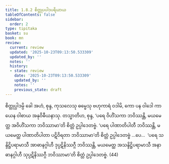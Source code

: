 ```yaml
---
title: 1.8.2 စိတ္တုပပါဒပရိယာယ
tableOfContents: false
sidebar:
  order: 2
type: tipitaka
basket: su
book: mn
review:
  current: review
  updated: '2025-10-23T09:13:50.533309'
  updated_by: ''
  notes: ''
  history:
  - state: review
    date: '2025-10-23T09:13:50.533309'
    updated_by: ''
    notes: ''
    previous_state: draft
---
```



<ReviewStatus review={frontmatter.review} showDetails={true} />

<HypothesisAnnotation frontmatter={frontmatter} />

<DynamicBreadcrumb />

<Division number="84" book="mn" e="ch" v="24" p="162">

<Paragraph number="247" book="mn">
စိတ္တုပ္ပါဒမ္ပိ ခေါ အဟံ, စုန္ဒ, ကုသလေသု ဓမ္မေသု ဗဟုကာရံ ဝဒါမိ, ကော ပန ဝါဒေါ ကာယေန ဝါစာယ အနုဝိဓီယနာသု. တသ္မာတိဟ, စုန္ဒ, ‘ပရေ ဝိဟိံသကာ ဘဝိဿန္တိ, မယမေတ္ထ အဝိဟိံသကာ ဘဝိဿာမာ’တိ စိတ္တံ ဥပ္ပါဒေတဗ္ဗံ. ‘ပရေ ပါဏာတိပါတီ ဘဝိဿန္တိ, မယမေတ္ထ ပါဏာတိပါတာ ပဋိဝိရတာ ဘဝိဿာမာ’တိ စိတ္တံ ဥပ္ပါဒေတဗ္ဗံ …ပေ…  ‘ပရေ သန္ဒိဋ္ဌိပရာမာသီ အာဓာနဂ္ဂါဟီ ဒုပ္ပဋိနိဿဂ္ဂီ ဘဝိဿန္တိ, မယမေတ္ထ အသန္ဒိဋ္ဌိပရာမာသီ အနာဓာနဂ္ဂါဟီ သုပ္ပဋိနိဿဂ္ဂီ ဘဝိဿာမာ’တိ စိတ္တံ ဥပ္ပါဒေတဗ္ဗံ. (44)
</Paragraph>
</Division>